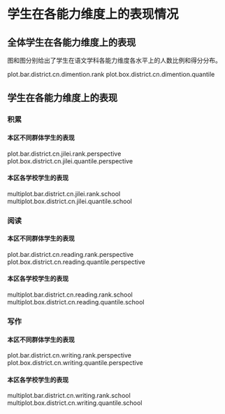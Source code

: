 <!-- chapter dimention -->

\mytext

# 学生在各能力维度上的表现情况

## 全体学生在各能力维度上的表现

图\ref{fig: `r gio.R$GetPlotTitle("plot.bar.district.cn.dimention.rank")`}和图\ref{fig: `r gio.R$GetPlotTitle("plot.box.district.cn.dimention.quantile")`}分别给出了学生在语文学科各能力维度各水平上的人数比例和得分分布。

plot.bar.district.cn.dimention.rank
plot.box.district.cn.dimention.quantile


## 学生在各能力维度上的表现

### 积累

#### 本区不同群体学生的表现

plot.bar.district.cn.jilei.rank.perspective
plot.box.district.cn.jilei.quantile.perspective

#### 本区各学校学生的表现

multiplot.bar.district.cn.jilei.rank.school
multiplot.box.district.cn.jilei.quantile.school

### 阅读

#### 本区不同群体学生的表现

plot.bar.district.cn.reading.rank.perspective
plot.box.district.cn.reading.quantile.perspective


#### 本区各学校学生的表现


multiplot.bar.district.cn.reading.rank.school
multiplot.box.district.cn.reading.quantile.school

###  写作

#### 本区不同群体学生的表现

plot.bar.district.cn.writing.rank.perspective
plot.box.district.cn.writing.quantile.perspective

#### 本区各学校学生的表现

multiplot.bar.district.cn.writing.rank.school
multiplot.box.district.cn.writing.quantile.school


<!-- end of chapter dimention -->
